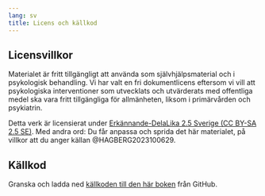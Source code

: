 ```yaml
---
lang: sv
title: Licens och källkod
---
```


## Licensvillkor {#sec-licens}

Materialet är fritt tillgängligt att använda som självhjälpsmaterial och i psykologisk behandling. Vi har valt en fri dokumentlicens eftersom vi vill att psykologiska interventioner som utvecklats och utvärderats med offentliga medel ska vara fritt tillgängliga för allmänheten, liksom i primärvården och psykiatrin.

Detta verk är licensierat under [Erkännande-DelaLika 2.5 Sverige (CC BY-SA 2.5
SE)](<https://creativecommons.org/licenses/by-sa/2.5/se/>). Med andra ord: Du får anpassa och sprida det här materialet, på villkor att du anger källan @HAGBERG2023100629.

## Källkod

Granska och ladda ned [källkoden till den här boken](https://github.com/hmep/r2book) från GitHub.